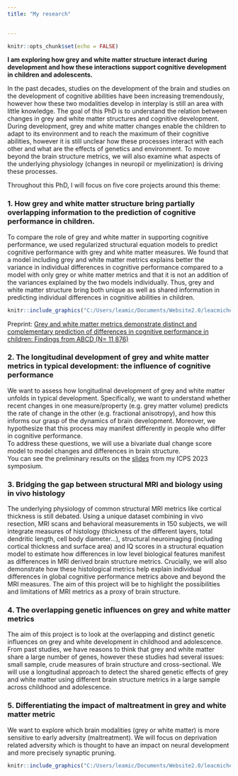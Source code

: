 ```yaml
---
title: "My research"

  
---
```


```r
knitr::opts_chunk$set(echo = FALSE)
```

 
 
**I am exploring how grey and white matter structure interact during development and how these interactions support cognitive development in children and adolescents.**

In the past decades, studies on the development of the brain and studies on the development of cognitive abilities have been increasing tremendously, however how these two modalities develop in interplay is still an area with little knowledge. The goal of this PhD is to understand the relation between changes in grey and white matter structures and cognitive development. 
During development, grey and white matter changes enable the children to adapt to its environment and to reach the maximum of their cognitive abilities, however it is still unclear how these processes interact with each other and what are the effects of genetics and environment. To move beyond the brain structure metrics, we will also examine what aspects of the underlying physiology (changes in neuropil or myelinization) is driving these processes.  

Throughout this PhD, I will focus on five core projects around this theme:  
  
### 1. How grey and white matter structure bring partially overlapping information to the prediction of cognitive performance in children.   

To compare the role of grey and white matter in supporting cognitive performance, we used regularized structural equation models to predict cognitive performance with grey and white matter measures. We found that a model including grey and white matter metrics explains better the variance in individual differences in cognitive performance compared to a model with only grey or white matter metrics and that it is not an addition of the variances explained by the two models individually. Thus, grey and white matter structure bring both unique as well as shared information in predicting individual differences in cognitive abilities in children. 

```r

knitr::include_graphics("C:/Users/leamic/Documents/Website2.0/leacmichel.github.io/rsquare_project1.jpg")

```

Preprint: [Grey and white matter metrics demonstrate distinct and complementary prediction of differences in cognitive performance in children: Findings from ABCD (N= 11 876)](https://www.biorxiv.org/content/10.1101/2023.03.06.529634v1) 


### 2. The longitudinal development of grey and white matter metrics in typical development: the influence of cognitive performance  
We want to assess how longitudinal development of grey and white matter unfolds in typical development. Specifically, we want to understand whether recent changes in one measure/property (e.g. grey matter volume) predicts the rate of change in the other (e.g. fractional anisotropy), and how this informs our grasp of the dynamics of brain development. Moreover, we hypothesize that this process may manifest differently in people who differ in cognitive performance.  
To address these questions, we will use a bivariate dual change score model to model changes and differences in brain structure.  
You can see the preliminary results on the [slides](https://osf.io/b5ht7) from my ICPS 2023 symposium.


### 3. Bridging the gap between structural MRI and biology using in vivo histology  
The underlying physiology of common structural MRI metrics like cortical thickness is still debated. Using a unique dataset combining in vivo resection, MRI scans and behavioral measurements in 150 subjects, we will integrate measures of histology (thickness of the different layers, total dendritic length, cell body diameter…), structural neuroimaging (including cortical thickness and surface area) and IQ scores in a structural equation model to estimate how differences in low level biological features manifest as differences in MRI derived brain structure metrics. Crucially, we will also demonstrate how these histological metrics help explain individual differences in global cognitive performance metrics above and beyond the MRI measures. The aim of this project will be to highlight the possibilities and limitations of MRI metrics as a proxy of brain structure.  


### 4. The overlapping genetic influences on grey and white matter metrics  
The aim of this project is to look at the overlapping and distinct genetic influences on grey and white development in childhood and adolescence. From past studies, we have reasons to think that grey and white matter share a large number of genes, however these studies had several issues: small sample, crude measures of brain structure and cross-sectional. We will use a longitudinal approach to detect the shared genetic effects of grey and white matter using different brain structure metrics in a large sample across childhood and adolescence.  


### 5. Differentiating the impact of maltreatment in grey and white matter metric  
We want to explore which brain modalities (grey or white matter) is more sensitive to early adversity (maltreatment). We will focus on deprivation related adversity which is thought to have an impact on neural development and more precisely synaptic pruning. 


```r

knitr::include_graphics("C:/Users/leamic/Documents/Website2.0/leacmichel.github.io/talkposter.jpg")

```


